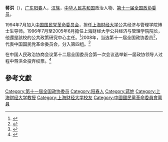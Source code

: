 '''蒋洪'''（{{bd|1950年|2月|}}），[[广东|广东]][[阳春|阳春]]人，[[汉族|汉族]]，[[中华人民共和国|中华人民共和国]]政治人物、[[第十一届全国政协委员|第十一届全国政协委员]]。

1994年7月加入[[中国国民党革命委员会|中国国民党革命委员会]]，担任[[上海财经大学|上海财经大学]]公共经济与管理学院博士生导师。1996年7月至2005年6月擔任上海财经大学公共经济与管理学院院长，他還是該校的公共政策研究中心主任。<ref>{{cite news |title=姓  名：蒋洪 |url=https://spea.sufe.edu.cn/4651/list.htm}}</ref>2008年，当选第十一届全国政协委员<ref>{{cite news|title=第十一届全国政协委员名单|url=http://www.indaa.com.cn/zt/2009qglh/zxzs/200903/t20090303_127573.html|accessdate=2013-04-09|newspaper=新华社北京1月25日电 中国人民政治协商会议第十一届全国委员会委员名单(共2237人，2008年1月25日政协第十届全国委员会常务委员会第二十次会议通过)|date=2008年1月25日|deadurl=yes|archiveurl=https://web.archive.org/web/20130928014403/http://www.indaa.com.cn/zt/2009qglh/zxzs/200903/t20090303_127573.html|archivedate=2013年9月28日}}</ref>，代表中国国民党革命委员会，分入第四组。<ref>{{cite news|title=全国政协信息-蒋洪|url=http://www.cppcc.gov.cn/CMS/wylibary/showJcwyxtInfoWylibary.action?tabJcwyxt.guid=11W0001490&wytype=wjwy|accessdate=2013-04-11|newspaper=全国政协委员会|archive-date=2019-08-22|archive-url=https://web.archive.org/web/20190822222515/http://www.cppcc.gov.cn/CMS/wylibary/showJcwyxtInfoWylibary.action?tabJcwyxt.guid=11W0001490&wytype=wjwy|dead-url=no}}</ref>

在中国人民政治协商会议第十二届全国委员会第一次会议选举新一届政协领导人过程中蒋洪全投弃权票。<ref>{{Cite web |url=http://blog.sina.com.cn/s/blog_597a1b9b0101e8lj.html |title=蒋洪：去年政协大会选举我为什么全投弃权票 |access-date=2015-03-09 |archive-date=2019-08-20 |archive-url=https://web.archive.org/web/20190820131146/http://blog.sina.com.cn/s/blog_597a1b9b0101e8lj.html |dead-url=no }}</ref>

==參考文獻==
{{reflist}}
{{中国政治人物小作品}}

[[Category:第十一届全国政协委员|Category:第十一届全国政协委员]]
[[Category:阳春人|Category:阳春人]]
[[Category:蔣姓|Category:蔣姓]]
[[Category:上海财经大学教授|Category:上海财经大学教授]]
[[Category:上海财经大学校友|Category:上海财经大学校友]]
[[Category:中國國民黨革命委員會黨員|Category:中國國民黨革命委員會黨員]]